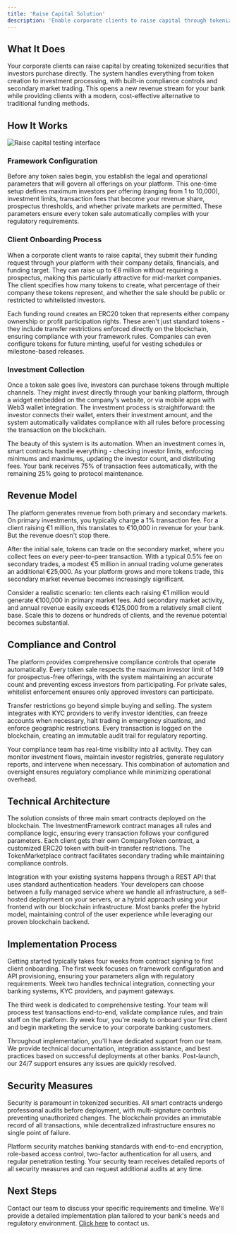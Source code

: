 ```yaml
---
title: 'Raise Capital Solution'
description: 'Enable corporate clients to raise capital through tokenized securities'
---
```


## What It Does

Your corporate clients can raise capital by creating tokenized securities that investors purchase directly. The system handles everything from token creation to investment processing, with built-in compliance controls and secondary market trading. This opens a new revenue stream for your bank while providing clients with a modern, cost-effective alternative to traditional funding methods.

## How It Works

![Raise capital testing interface](/images/raise.png)

### Framework Configuration

Before any token sales begin, you establish the legal and operational parameters that will govern all offerings on your platform. This one-time setup defines maximum investors per offering (ranging from 1 to 10,000), investment limits, transaction fees that become your revenue share, prospectus thresholds, and whether private markets are permitted. These parameters ensure every token sale automatically complies with your regulatory requirements.

### Client Onboarding Process

When a corporate client wants to raise capital, they submit their funding request through your platform with their company details, financials, and funding target. They can raise up to €8 million without requiring a prospectus, making this particularly attractive for mid-market companies. The client specifies how many tokens to create, what percentage of their company these tokens represent, and whether the sale should be public or restricted to whitelisted investors.

Each funding round creates an ERC20 token that represents either company ownership or profit participation rights. These aren't just standard tokens - they include transfer restrictions enforced directly on the blockchain, ensuring compliance with your framework rules. Companies can even configure tokens for future minting, useful for vesting schedules or milestone-based releases.

### Investment Collection

Once a token sale goes live, investors can purchase tokens through multiple channels. They might invest directly through your banking platform, through a widget embedded on the company's website, or via mobile apps with Web3 wallet integration. The investment process is straightforward: the investor connects their wallet, enters their investment amount, and the system automatically validates compliance with all rules before processing the transaction on the blockchain.

The beauty of this system is its automation. When an investment comes in, smart contracts handle everything - checking investor limits, enforcing minimums and maximums, updating the investor count, and distributing fees. Your bank receives 75% of transaction fees automatically, with the remaining 25% going to protocol maintenance.

## Revenue Model

The platform generates revenue from both primary and secondary markets. On primary investments, you typically charge a 1% transaction fee. For a client raising €1 million, this translates to €10,000 in revenue for your bank. But the revenue doesn't stop there.

After the initial sale, tokens can trade on the secondary market, where you collect fees on every peer-to-peer transaction. With a typical 0.5% fee on secondary trades, a modest €5 million in annual trading volume generates an additional €25,000. As your platform grows and more tokens trade, this secondary market revenue becomes increasingly significant.

Consider a realistic scenario: ten clients each raising €1 million would generate €100,000 in primary market fees. Add secondary market activity, and annual revenue easily exceeds €125,000 from a relatively small client base. Scale this to dozens or hundreds of clients, and the revenue potential becomes substantial.

## Compliance and Control

The platform provides comprehensive compliance controls that operate automatically. Every token sale respects the maximum investor limit of 149 for prospectus-free offerings, with the system maintaining an accurate count and preventing excess investors from participating. For private sales, whitelist enforcement ensures only approved investors can participate.

Transfer restrictions go beyond simple buying and selling. The system integrates with KYC providers to verify investor identities, can freeze accounts when necessary, halt trading in emergency situations, and enforce geographic restrictions. Every transaction is logged on the blockchain, creating an immutable audit trail for regulatory reporting.

Your compliance team has real-time visibility into all activity. They can monitor investment flows, maintain investor registries, generate regulatory reports, and intervene when necessary. This combination of automation and oversight ensures regulatory compliance while minimizing operational overhead.

## Technical Architecture

The solution consists of three main smart contracts deployed on the blockchain. The InvestmentFramework contract manages all rules and compliance logic, ensuring every transaction follows your configured parameters. Each client gets their own CompanyToken contract, a customized ERC20 token with built-in transfer restrictions. The TokenMarketplace contract facilitates secondary trading while maintaining compliance controls.

Integration with your existing systems happens through a REST API that uses standard authentication headers. Your developers can choose between a fully managed service where we handle all infrastructure, a self-hosted deployment on your servers, or a hybrid approach using your frontend with our blockchain infrastructure. Most banks prefer the hybrid model, maintaining control of the user experience while leveraging our proven blockchain backend.

## Implementation Process

Getting started typically takes four weeks from contract signing to first client onboarding. The first week focuses on framework configuration and API provisioning, ensuring your parameters align with regulatory requirements. Week two handles technical integration, connecting your banking systems, KYC providers, and payment gateways.

The third week is dedicated to comprehensive testing. Your team will process test transactions end-to-end, validate compliance rules, and train staff on the platform. By week four, you're ready to onboard your first client and begin marketing the service to your corporate banking customers.

Throughout implementation, you'll have dedicated support from our team. We provide technical documentation, integration assistance, and best practices based on successful deployments at other banks. Post-launch, our 24/7 support ensures any issues are quickly resolved.

## Security Measures

Security is paramount in tokenized securities. All smart contracts undergo professional audits before deployment, with multi-signature controls preventing unauthorized changes. The blockchain provides an immutable record of all transactions, while decentralized infrastructure ensures no single point of failure.

Platform security matches banking standards with end-to-end encryption, role-based access control, two-factor authentication for all users, and regular penetration testing. Your security team receives detailed reports of all security measures and can request additional audits at any time.

## Next Steps

Contact our team to discuss your specific requirements and timeline. We'll provide a detailed implementation plan tailored to your bank's needs and regulatory environment. [Click here](https://www.trusset.org/contact) to contact us.